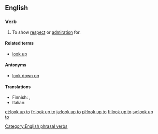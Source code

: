 ==English==

===Verb===
{{en-verb|looks up to|looking up to|looked up to|looked up to|inf=to [[look]] [[up]] [[to]]}}

# {{idiomatic|transitive}} To show [[respect]] or [[admiration]] for.

====Related terms====
* [[look up]]

====Antonyms====
* [[look down on]]

====Translations====
{{trans-top|To show respect for}}
* Finnish: {{t|fi|ihailla}}, {{t|fi|kunnioittaa}}
* Italian: {{t-|it|quardare in alto}}
{{trans-mid}}
{{trans-bottom}}

[[Category:English phrasal verbs]]

[[et:look up to]]
[[fr:look up to]]
[[ja:look up to]]
[[pl:look up to]]
[[fi:look up to]]
[[sv:look up to]]